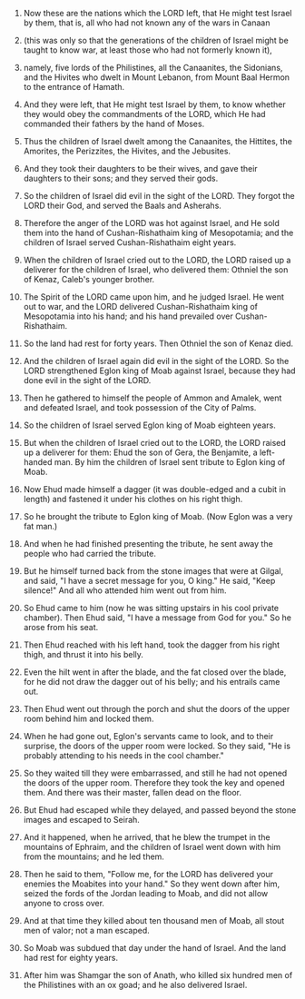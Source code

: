 
1. Now these are the nations which the LORD left, that He might test Israel by them, that is, all who had not known any of the wars in Canaan

2. (this was only so that the generations of the children of Israel might be taught to know war, at least those who had not formerly known it),

3. namely, five lords of the Philistines, all the Canaanites, the Sidonians, and the Hivites who dwelt in Mount Lebanon, from Mount Baal Hermon to the entrance of Hamath.

4. And they were left, that He might test Israel by them, to know whether they would obey the commandments of the LORD, which He had commanded their fathers by the hand of Moses.

5. Thus the children of Israel dwelt among the Canaanites, the Hittites, the Amorites, the Perizzites, the Hivites, and the Jebusites.

6. And they took their daughters to be their wives, and gave their daughters to their sons; and they served their gods.

7. So the children of Israel did evil in the sight of the LORD. They forgot the LORD their God, and served the Baals and Asherahs.

8. Therefore the anger of the LORD was hot against Israel, and He sold them into the hand of Cushan-Rishathaim king of Mesopotamia; and the children of Israel served Cushan-Rishathaim eight years.

9. When the children of Israel cried out to the LORD, the LORD raised up a deliverer for the children of Israel, who delivered them: Othniel the son of Kenaz, Caleb's younger brother.

10. The Spirit of the LORD came upon him, and he judged Israel. He went out to war, and the LORD delivered Cushan-Rishathaim king of Mesopotamia into his hand; and his hand prevailed over Cushan-Rishathaim.

11. So the land had rest for forty years. Then Othniel the son of Kenaz died.

12. And the children of Israel again did evil in the sight of the LORD. So the LORD strengthened Eglon king of Moab against Israel, because they had done evil in the sight of the LORD.

13. Then he gathered to himself the people of Ammon and Amalek, went and defeated Israel, and took possession of the City of Palms.

14. So the children of Israel served Eglon king of Moab eighteen years.

15. But when the children of Israel cried out to the LORD, the LORD raised up a deliverer for them: Ehud the son of Gera, the Benjamite, a left-handed man. By him the children of Israel sent tribute to Eglon king of Moab.

16. Now Ehud made himself a dagger (it was double-edged and a cubit in length) and fastened it under his clothes on his right thigh.

17. So he brought the tribute to Eglon king of Moab. (Now Eglon was a very fat man.)

18. And when he had finished presenting the tribute, he sent away the people who had carried the tribute.

19. But he himself turned back from the stone images that were at Gilgal, and said, "I have a secret message for you, O king." He said, "Keep silence!" And all who attended him went out from him.

20. So Ehud came to him (now he was sitting upstairs in his cool private chamber). Then Ehud said, "I have a message from God for you." So he arose from his seat.

21. Then Ehud reached with his left hand, took the dagger from his right thigh, and thrust it into his belly.

22. Even the hilt went in after the blade, and the fat closed over the blade, for he did not draw the dagger out of his belly; and his entrails came out.

23. Then Ehud went out through the porch and shut the doors of the upper room behind him and locked them.

24. When he had gone out, Eglon's servants came to look, and to their surprise, the doors of the upper room were locked. So they said, "He is probably attending to his needs in the cool chamber."

25. So they waited till they were embarrassed, and still he had not opened the doors of the upper room. Therefore they took the key and opened them. And there was their master, fallen dead on the floor.

26. But Ehud had escaped while they delayed, and passed beyond the stone images and escaped to Seirah.

27. And it happened, when he arrived, that he blew the trumpet in the mountains of Ephraim, and the children of Israel went down with him from the mountains; and he led them.

28. Then he said to them, "Follow me, for the LORD has delivered your enemies the Moabites into your hand." So they went down after him, seized the fords of the Jordan leading to Moab, and did not allow anyone to cross over.

29. And at that time they killed about ten thousand men of Moab, all stout men of valor; not a man escaped.

30. So Moab was subdued that day under the hand of Israel. And the land had rest for eighty years.

31. After him was Shamgar the son of Anath, who killed six hundred men of the Philistines with an ox goad; and he also delivered Israel.



